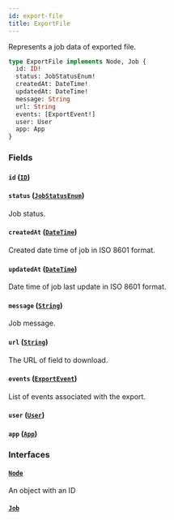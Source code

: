 ```yaml
---
id: export-file
title: ExportFile
---
```



Represents a job data of exported file.

```graphql
type ExportFile implements Node, Job {
  id: ID!
  status: JobStatusEnum!
  createdAt: DateTime!
  updatedAt: DateTime!
  message: String
  url: String
  events: [ExportEvent!]
  user: User
  app: App
}
```


### Fields

#### `id` ([`ID`](../../../developer/api-reference/scalars/id))




#### `status` ([`JobStatusEnum`](../../../developer/api-reference/enums/job-status-enum))

Job status.


#### `createdAt` ([`DateTime`](../../../developer/api-reference/scalars/date-time))

Created date time of job in ISO 8601 format.


#### `updatedAt` ([`DateTime`](../../../developer/api-reference/scalars/date-time))

Date time of job last update in ISO 8601 format.


#### `message` ([`String`](../../../developer/api-reference/scalars/string))

Job message.


#### `url` ([`String`](../../../developer/api-reference/scalars/string))

The URL of field to download.


#### `events` ([`ExportEvent`](../../../developer/api-reference/objects/export-event))

List of events associated with the export.


#### `user` ([`User`](../../../developer/api-reference/objects/user))




#### `app` ([`App`](../../../developer/api-reference/objects/app))




### Interfaces

#### [`Node`](../../../developer/api-reference/interfaces/node) 

An object with an ID


#### [`Job`](../../../developer/api-reference/interfaces/job) 







